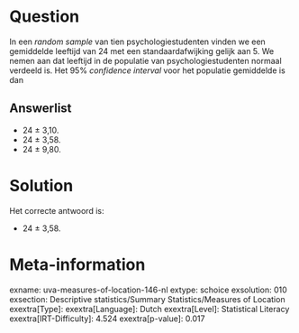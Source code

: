Question
========

In een *random sample* van tien psychologiestudenten vinden we een
gemiddelde leeftijd van 24 met een standaardafwijking gelijk aan 5. We
nemen aan dat leeftijd in de populatie van psychologiestudenten normaal
verdeeld is. Het 95% *confidence interval* voor het populatie gemiddelde
is dan

Answerlist
----------

* 24 ± 3,10.
* 24 ± 3,58.
* 24 ± 9,80.

Solution
========

Het correcte antwoord is: 

* 24 ± 3,58.

Meta-information
================
exname: uva-measures-of-location-146-nl
extype: schoice
exsolution: 010
exsection: Descriptive statistics/Summary Statistics/Measures of Location
exextra[Type]: 
exextra[Language]: Dutch
exextra[Level]: Statistical Literacy
exextra[IRT-Difficulty]: 4.524
exextra[p-value]: 0.017
